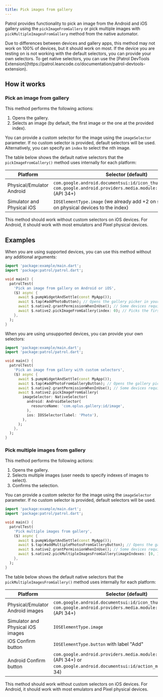 ```yaml
---
title: Pick images from gallery
---
```


Patrol provides functionality to pick an image from the Android and iOS gallery using the `pickImageFromGallery` or pick multiple
images with `pickMultipleImagesFromGallery` method from the native automator.

<Info>
  Due to differences between devices and gallery apps, this method may not work on 100% of devices, but it should work on most. If the device you are testing on is not working with the default selectors, you can provide your own selectors.
  To get native selectors, you can use the [Patrol DevTools Extension](https://patrol.leancode.co/documentation/patrol-devtools-extension).
</Info>

## How it works

### Pick an image from gallery

This method performs the following actions:

1. Opens the gallery.
2. Selects an image (by default, the first image or the one at the provided index).

You can provide a custom selector for the image using the `imageSelector` parameter. If no custom selector is provided, default selectors will be used. Alternatively, you can specify an `index` to select the nth image.

The table below shows the default native selectors that the `pickImageFromGallery()` method uses internally for each platform:

| Platform                   |  Selector (default)                                      |
| -------------------------- | ------------------------------------------------------------ |
| Physical/Emulator Android  | `com.google.android.documentsui:id/icon_thumb` (API < 34) or `com.google.android.providers.media.module:id/icon_thumbnail` (API 34+) |
| Simulator and Physical iOS | `IOSElementType.image` (we already add +2 on simulator and +1 on physical devices to the index)                        |

<Info>
  This method should work without custom selectors on iOS devices. For Android, it should work with most emulators and Pixel physical devices.
</Info>

## Examples

When you are using supported devices, you can use this method without any additional arguments:

```dart
import 'package:example/main.dart';
import 'package:patrol/patrol.dart';

void main() {
  patrolTest(
    'Pick an image from gallery on Android or iOS',
    ($) async {
      await $.pumpWidgetAndSettle(const MyApp());
      await $.tap(#addPhotoButton); // Opens the gallery picker in your app
      await $.native2.grantPermissionWhenInUse(); // Some devices require permission to be granted before picking an image
      await $.native2.pickImageFromGallery(index: 0); // Picks the first image from the gallery
    },
  );
}
```

When you are using unsupported devices, you can provide your own selectors:

```dart
import 'package:example/main.dart';
import 'package:patrol/patrol.dart';

void main() {
  patrolTest(
    'Pick an image from gallery with custom selectors',
    ($) async {
      await $.pumpWidgetAndSettle(const MyApp());
      await $.tap(#addPhotoFromGalleryButton); // Opens the gallery picker in your app
      await $.native2.grantPermissionWhenInUse(); // Some devices require permission to be granted before picking an image
      await $.native2.pickImageFromGallery(
        imageSelector: NativeSelector(
          android: AndroidSelector(
            resourceName: 'com.oplus.gallery:id/image',
          ),
          ios: IOSSelector(label: 'Photo'),
        ),
      );
    },
  );
}
```

### Pick multiple images from gallery

This method performs the following actions:

1. Opens the gallery.
2. Selects multiple images (user needs to specify indexes of images to select).
3. Confirms the selection.

You can provide a custom selector for the image using the `imageSelector` parameter. If no custom selector is provided, default selectors will be used.

```dart
import 'package:example/main.dart';
import 'package:patrol/patrol.dart';

void main() {
  patrolTest(
    'Pick multiple images from gallery',
    ($) async {
      await $.pumpWidgetAndSettle(const MyApp());
      await $.tap(#addMultiplePhotosFromGalleryButton); // Opens the gallery picker in your app
      await $.native2.grantPermissionWhenInUse(); // Some devices require permission to be granted before picking an image
      await $.native2.pickMultipleImagesFromGallery(imageIndexes: [0, 1]); // Picks the first and second images from the gallery
    },
  );
}
```

The table below shows the default native selectors that the `pickMultipleImagesFromGallery()` method uses internally for each platform:

| Platform                   | Selector (default)                                      |
| -------------------------- | ------------------------------------------------------------ |
| Physical/Emulator Android images | `com.google.android.documentsui:id/icon_thumb` (API < 34) or `com.google.android.providers.media.module:id/icon_thumbnail` (API 34+) |
| Simulator and Physical iOS images | `IOSElementType.image`  |
| iOS Confirm button         | `IOSElementType.button` with label "Add" |
| Android Confirm button     | `com.google.android.providers.media.module:id/button_add` (API 34+) or `com.google.android.documentsui:id/action_menu_select` (API < 34) |

<Info>
  This method should work without custom selectors on iOS devices. For Android, it should work with most emulators and Pixel physical devices.
</Info>
